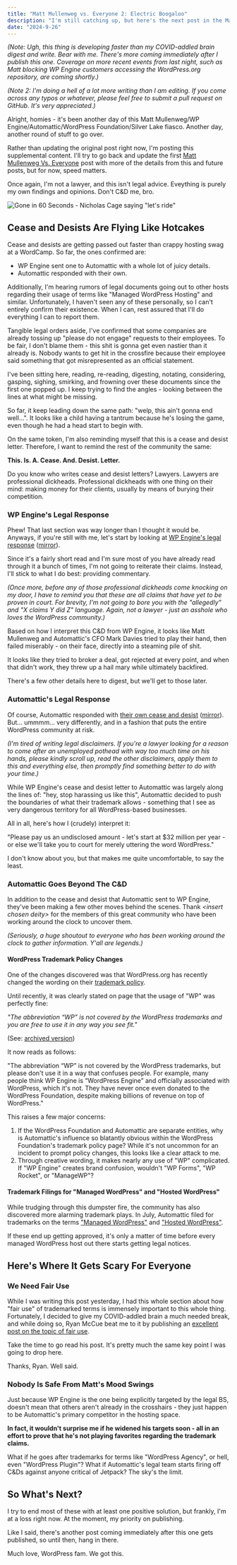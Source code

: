 ```yaml
---
title: "Matt Mullenweg vs. Everyone 2: Electric Boogaloo"
description: "I'm still catching up, but here's the next post in the Matt vs Everyone fiasco."
date: "2024-9-26"
---
```


_(Note: Ugh, this thing is developing faster than my COVID-addled brain digest and write. Bear with me. There's more coming immediately after I publish this one. Coverage on more recent events from last night, such as Matt blocking WP Engine customers accessing the WordPress.org repository, are coming shortly.)_

_(Note 2: I'm doing a hell of a lot more writing than I am editing. If you come across any typos or whatever, please feel free to submit a pull request on GitHub. It's very appreciated.)_

Alright, homies - it's been another day of this Matt Mullenweg/WP Engine/Automattic/WordPress Foundation/Silver Lake fiasco. Another day, another round of stuff to go over.

Rather than updating the original post right now, I'm posting this supplemental content. I'll try to go back and update the first [Matt Mullenweg Vs. Everyone](/blog/matt-v-everyone) post with more of the details from this and future posts, but for now, speed matters.

Once again, I'm not a lawyer, and this isn't legal advice. Eveything is purely my own findings and opinions. Don't C&D me, bro.

![Gone in 60 Seconds - Nicholas Cage saying "let's ride"](../../images/gone-in-60-seconds-lets-ride-animated.gif)

## Cease and Desists Are Flying Like Hotcakes

Cease and desists are getting passed out faster than crappy hosting swag at a WordCamp. So far, the ones confirmed are:

- WP Engine sent one to Automattic with a whole lot of juicy details.
- Automattic responded with their own.

Additionally, I'm hearing rumors of legal documents going out to other hosts regarding their usage of terms like "Managed WordPress Hosting" and similar. Unfortunately, I haven't seen any of these personally, so I can't entirely confirm their existence. When I can, rest assured that I'll do everything I can to report them.

Tangible legal orders aside, I've confirmed that some companies are already tossing up "please do not engage" requests to their employees. To be fair, I don't blame them - this shit is gonna get even nastier than it already is. Nobody wants to get hit in the crossfire because their employee said something that got misrepresented as an official statement.

I've been sitting here, reading, re-reading, digesting, notating, considering, gasping, sighing, smirking, and frowning over these documents since the first one popped up. I keep trying to find the angles - looking between the lines at what might be missing.

So far, it keep leading down the same path: "welp, this ain't gonna end well...". It looks like a child having a tantrum because he's losing the game, even though he had a head start to begin with.

On the same token, I'm also reminding myself that this is a cease and desist letter. Therefore, I want to remind the rest of the community the same:

**This. Is. A. Cease. And. Desist. Letter.**

Do you know who writes cease and desist letters? Lawyers. Lawyers are professional dickheads. Professional dickheads with one thing on their mind: making money for their clients, usually by means of burying their competition.

### WP Engine's Legal Response

Phew! That last section was way longer than I thought it would be. Anyways, if you're still with me, let's start by looking at [WP Engine's legal response](https://wpengine.com/wp-content/uploads/2024/09/Cease-and-Desist-Letter-to-Automattic-and-Request-to-Preserve-Documents-Sent.pdf) ([mirror](https://web.archive.org/web/20240924000543/https://wpengine.com/wp-content/uploads/2024/09/Cease-and-Desist-Letter-to-Automattic-and-Request-to-Preserve-Documents-Sent.pdf)).

Since it's a fairly short read and I'm sure most of you have already read through it a bunch of times, I'm not going to reiterate their claims. Instead, I'll stick to what I do best: providing commentary.

_(Once more, before any of those professional dickheads come knocking on my door, I have to remind you that these are all claims that have yet to be proven in court. For brevity, I'm not going to bore you with the "allegedly" and "X claims Y did Z" language. Again, not a lawyer - just an asshole who loves the WordPress community.)_

Based on how I interpret this C&D from WP Engine, it looks like Matt Mullenweg and Automattic's CFO Mark Davies tried to play their hand, then failed miserably - on their face, directly into a steaming pile of shit.

It looks like they tried to broker a deal, got rejected at every point, and when that didn't work, they threw up a hail mary while ultimately backfired.

There's a few other details here to digest, but we'll get to those later.

### Automattic's Legal Response

Of course, Automattic responded with [their own cease and desist](https://automattic.com/2024/wp-engine-cease-and-desist.pdf) ([mirror](https://web.archive.org/web/20240925004750/https://automattic.com/2024/wp-engine-cease-and-desist.pdf)). But... ummmm... very differently, and in a fashion that puts the entire WordPress community at risk.

_(I'm tired of writing legal disclaimers. If you're a lawyer looking for a reason to come after an unemployed pothead with way too much time on his hands, please kindly scroll up, read the other disclaimers, apply them to this and everything else, then promptly find something better to do with your time.)_

While WP Engine's cease and desist letter to Automattic was largely along the lines of: "hey, stop harassing us like this", Automattic decided to push the boundaries of what their trademark allows - something that I see as very dangerous territory for all WordPress-based businesses.

All in all, here's how I (crudely) interpret it:

"Please pay us an undisclosed amount - let's start at $32 million per year - or else we'll take you to court for merely uttering the word WordPress."

I don't know about you, but that makes me quite uncomfortable, to say the least.

### Automattic Goes Beyond The C&D

In addition to the cease and desist that Automattic sent to WP Engine, they've been making a few other moves behind the scenes. Thank _\<insert chosen deity\>_ for the members of this great community who have been working around the clock to uncover them.

_(Seriously, a huge shoutout to everyone who has been working around the clock to gather information. Y'all are legends.)_

#### WordPress Trademark Policy Changes

One of the changes discovered was that WordPress.org has recently changed the wording on their [trademark policy](https://wordpressfoundation.org/trademark-policy/).

Until recently, it was clearly stated on page that the usage of "WP" was perfectly fine:

_"The abbreviation “WP” is not covered by the WordPress trademarks and you are free to use it in any way you see fit."_

(See: [archived version](https://web.archive.org/web/20240924024555/https://wordpressfoundation.org/trademark-policy/))

It now reads as follows:

"The abbreviation “WP” is not covered by the WordPress trademarks, but please don't use it in a way that confuses people. For example, many people think WP Engine is “WordPress Engine” and officially associated with WordPress, which it's not. They have never once even donated to the WordPress Foundation, despite making billions of revenue on top of WordPress."

This raises a few major concerns:

1. If the WordPress Foundation and Automattic are separate entities, why is Automattic's influence so blatantly obvious within the WordPress Foundation's trademark policy page? While it's not uncommon for an incident to prompt policy changes, this looks like a clear attack to me.
2. Through creative wording, it makes nearly any use of "WP" complicated. If "WP Engine" creates brand confusion, wouldn't "WP Forms", "WP Rocket", or "ManageWP"?

#### Trademark Filings for "Managed WordPress" and "Hosted WordPress"

While trudging through this dumpster fire, the community has also discovered more alarming trademark plays. In July, Automattic filed for trademarks on the terms ["Managed WordPress"](https://tsdr.uspto.gov/#caseNumber=98646183&caseSearchType=US_APPLICATION&caseType=DEFAULT&searchType=statusSearch) and ["Hosted WordPress"](https://tsdr.uspto.gov/#caseNumber=98646185&caseSearchType=US_APPLICATION&caseType=DEFAULT&searchType=statusSearch).

If these end up getting approved, it's only a matter of time before every managed WordPress host out there starts getting legal notices.

## Here's Where It Gets Scary For Everyone

### We Need Fair Use

While I was writing this post yesterday, I had this whole section about how "fair use" of trademarked terms is immensely important to this whole thing. Fortunately, I decided to give my COVID-addled brain a much needed break, and while doing so, Ryan McCue beat me to it by publishing an [excellent post on the topic of fair use](https://journal.rmccue.io/431/wp-engine-must-win/).

Take the time to go read his post. It's pretty much the same key point I was going to drop here.

Thanks, Ryan. Well said.

### Nobody Is Safe From Matt's Mood Swings

Just because WP Engine is the one being explicitly targeted by the legal BS, doesn't mean that others aren't already in the crosshairs - they just happen to be Automattic's primary competitor in the hosting space.

**In fact, it wouldn't surprise me if he widened his targets soon - all in an effort to prove that he's not playing favorites regarding the trademark claims.**

What if he goes after trademarks for terms like "WordPress Agency", or hell, even "WordPress Plugin"? What if Automattic's legal team starts firing off C&Ds against anyone critical of Jetpack? The sky's the limit.

## So What's Next?

I try to end most of these with at least one positive solution, but frankly, I'm at a loss right now. At the moment, my priority on publishing.

Like I said, there's another post coming immediately after this one gets published, so until then, hang in there.

Much love, WordPress fam. We got this.
